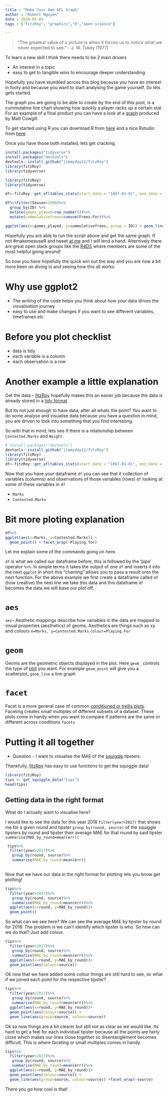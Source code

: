 ```yaml
---
title : "Make Your Own AFL Graph"
author : "Robert Nguyen"
date : 2018-05-04
tags : ["fitzRoy", "graphics","R","open science"]

---
```


>"The greatest value of a picture is when it forces us to notice what we never expected to see." - J. W. Tukey (1977)

To learn a new skill I think there needs to be 2 main drivers

 + An interest in a topic 
 + easy to get to tangible wins to encourage deeper understanding
 
Hopefully you have stumbled across this blog because you have an interest in footy and because you want to start analysing the game yourself. So lets gets started. 

The graph you are going to be able to create by the end of this post, is a cummulative line chart showing how quickly a player racks up a certain stat. For an example of a final product you can have a look at a [graph](https://twitter.com/anoafl/status/992235792121516032) produced by Matt Cowgill. 

To get started using R you can download R from [here](https://www.r-project.org) and a nice Rstudio from [here](https://www.rstudio.com/products/rstudio/download/).

Once you have those both installed, lets get cracking. 

```r
install.packages("tidyverse")
install.packages("devtools")
devtools::install_github("jimmyday12/fitzRoy")
library(fitzRoy)
library(tidyverse)

```

```r
library(fitzRoy)
library(tidyverse)
```

```r

df<-fitzRoy::get_afltables_stats(start_date = "1897-01-01", end_date = Sys.Date())%>%

df%>%filter(Season>1990)%>%
  group_by(ID) %>%
  mutate(games_played=row_number())%>%
  mutate(cummulativefrees=cumsum(Frees.For))%>%

ggplot(aes(x=games_played, y=cummulativefrees, group = ID)) + geom_line() +xlab("Games Played") +ylab("Cummulative Count of Free kicks received") 

```

Hopefully you are able to run the script above and get the same graph. If not #makemeauseR and tweet [at me](https://twitter.com/anoafl) and I will lend a hand. Alternively there are great open slack groups like the [R4DS](https://medium.com/@kierisi/r4ds-the-next-iteration-d51e0a1b0b82) where members are some of the most helpful going around!


So now you have hopefully the quick win out the way and you are now a bit more keen on diving in and seeing how this all works. 

# Why use ggplot2

* The writing of the code helps you think about how your data drives the visualisation journey
* easy to use and make changes if you want to see different variables, timeframes etc

# Before you plot checklist
* data is tidy
 + each variable is a column 
 + each observation is a row

# Another example a little explanation

Get the data -- [fitzRoy](https://jimmyday12.github.io/fitzRoy/index.html) hopefully makes this an easier job because the data is already stored in a [tidy format](https://www.jstatsoft.org/article/view/v059i10/v59i10.pdf)

But its not just enough to have data, after all whats the point? You want to do some analyse and visualise data because you have a question in mind, you are driven to look into something that you find interesting. 

So with that in mind, lets see if there is a relationship between `Contested.Marks` and `Weight`. 

```r

# install.packages("devtools")
devtools::install_github("jimmyday12/fitzRoy")
library(fitzRoy)
library(tidyverse)
df<-fitzRoy::get_afltables_stats(start_date = "1897-01-01", end_date = Sys.Date())
```

Now that you have your dataframe `df` you can see that it collection of variables (columns) and observations of those variables (rows) `df` looking at some of these variables in `df` 

* `Marks` 
* `Contested.Marks`

# Bit more ploting explanation

```r
df%>%
ggplot(aes(x=Marks, y=Contested.Marks)) +
  geom_point() + facet_wrap(~Playing.for)
```

Let me explain some of the commands going on here. 

`df` is what we called our dataframe before, this is followed by the 'pipe' operator `%>%`. In simple terms it takes the output of one `df` and inserts it into the next `ggplot` In short this "chaining" allows you to pass a result onto the next function. 
For the above example we first create a dataframe called `df` (how creative) the next line we take this data and this dataframe `df` becomes the data we will base our plot off. 


# `aes`

`aes`-- Aesthetic mappings describe how variables in the data are mapped to visual properties (aesthetics)  of geoms. Aesthetics are things such as xy and colours `x=Marks, y=Contested.Marks` `colour=Playing.For`

# `geom`

Geoms are the geometric objects displayed in the plot. Here `geom_` controls the type of [plot](http://ggplot2.tidyverse.org/reference/) you want. For example `geom_point` will give you a scatterplot, `geom_line` a line graph

# `facet`

Facet is a more general case of common [conditioned or trellis plots](https://www.stat.auckland.ac.nz/~ihaka/787/lectures-trellis.pdf). Faceting creates small multiples of different subsets of a dataset. These plots come in handy when you want to compare if patterns are the same or different across conditions `facets` 

# Putting it all together

* Question -  I want to visualise the MAE of the [squiggle](http://squiggle.com.au/) tipsters.

Thankfully, [fitzRoy](https://github.com/jimmyday12/fitzRoy) has easy to use functions to get the squiggle data!

```r
library(fitzRoy)
tips <- get_squiggle_data("tips")
head(tips) 

```

## Getting data in the right format


What do I actually want to visualise here?  

I would like to see the data for this year 2018 `filter(year>2017)` that shows me for a given round and tipster `group_by(round, source)` of the squiggle tipsters by round and tipster  their average MAE for that round by said tipster  `summarise(MAE_by_round=mean(err))`

```r

 tips%>%
  filter(year>2017)%>%
   group_by(round, source)%>%
   summarise(MAE_by_round=mean(err))
   
```

Now that we have our data in the right format for plotting lets you know get plotting!

```r
tips%>%
  filter(year>2017)%>%
   group_by(round, source)%>%
   summarise(MAE_by_round=mean(err))%>%
  ggplot(aes(x=round, y=MAE_by_round))+ 
  geom_point()

```

So what can we see here? We can see the  average MAE by tipster by round for 2018. The problem is we can't identify which tipster is who. So how can we do that? Just add colour.

```r
tips%>%
  filter(year>2017)%>%
   group_by(round, source)%>%
   summarise(MAE_by_round=mean(err))%>%
  ggplot(aes(x=round, y=MAE_by_round))+ 
  geom_point(aes(colour=source))
```

Ok now that we have added some colour things are still hard to see, so what if we joined each point for the respective tipster?

```r
tips%>%
  filter(year>2017)%>%
   group_by(round, source)%>%
   summarise(MAE_by_round=mean(err))%>%
  ggplot(aes(x=round, y=MAE_by_round))+ 
  geom_point(aes(colour=source)) +
  geom_line(aes(group=source, colour=source))

```

Ok so now things are a bit clearer but still not as clear as we would like. Its hard to get a feel for each individual tipster because all the points are fairly close which makes our lines close together so disentanglement becomes difficult. This is where faceting or small multiples comes in handy.

```r

tips%>%
  filter(year>2017)%>%
   group_by(round, source)%>%
   summarise(MAE_by_round=mean(err))%>%
  ggplot(aes(x=round, y=MAE_by_round))+ 
  geom_point(aes(colour=source)) +
  geom_line(aes(group=source, colour=source)) +facet_wrap(~source)

```


There you go how cool is that!


